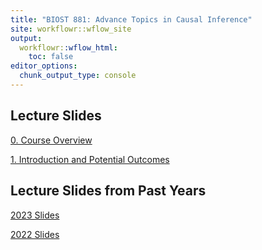 ```yaml
---
title: "BIOST 881: Advance Topics in Causal Inference"
site: workflowr::wflow_site
output:
  workflowr::wflow_html:
    toc: false
editor_options:
  chunk_output_type: console
---
```

## Lecture Slides

[0. Course Overview](slides_2024/0_course_introduction.html) 

[1. Introduction and Potential Outcomes](slides_2024/1_introduction.html)

## Lecture Slides from Past Years

[2023 Slides](slide_index_2023.html)

[2022 Slides](slide_index_2022.html)
